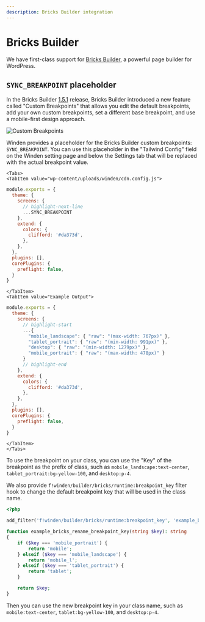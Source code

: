 ```yaml
---
description: Bricks Builder integration
---
```


# Bricks Builder

We have first-class support for [Bricks Builder](https://bricksbuilder.com/), a powerful page builder for WordPress.

## `SYNC_BREAKPOINT` placeholder

In the Bricks Builder [1.5.1](https://bricksbuilder.io/changelog/#v1.5.1) release, Bricks Builder introduced a new feature called "Custom Breakpoints" that allows you edit the default breakpoints, add your own custom breakpoints, set a different base breakpoint, and use a mobile-first design approach.

![Custom Breakpoints](/img/custom-breakpoints.png)

Winden provides a placeholder for the Bricks Builder custom breakpoints: `SYNC_BREAKPOINT`. You can use this placeholder in the "Tailwind Config" field on the Winden setting page and below the Settings tab that will be replaced with the actual breakpoint value.


```mdx-code-block
<Tabs>
<TabItem value="wp-content/uploads/winden/cdn.config.js">
```

```js
module.exports = {
  theme: {
    screens: {
      // highlight-next-line
      ...SYNC_BREAKPOINT
    },
    extend: {
      colors: {
        clifford: '#da373d',
      },
    },
  },
  plugins: [],
  corePlugins: {
    preflight: false,
  }
}
```

```mdx-code-block
</TabItem>
<TabItem value="Example Output">
```

```js
module.exports = {
  theme: {
    screens: {
      // highlight-start
      ...{
        "mobile_landscape": { "raw": "(max-width: 767px)" },
        "tablet_portrait": { "raw": "(min-width: 991px)" },
        "desktop": { "raw": "(min-width: 1279px)" },
        "mobile_portrait": { "raw": "(max-width: 478px)" }
      }
      // highlight-end
    },
    extend: {
      colors: {
        clifford: '#da373d',
      },
    },
  },
  plugins: [],
  corePlugins: {
    preflight: false,
  }
}
```

```mdx-code-block
</TabItem>
</Tabs>
```

To use the breakpoint on your class, you can use the "Key" of the breakpoint as the prefix of class, such as `mobile_landscape:text-center`, `tablet_portrait:bg-yellow-100`, and `desktop:p-4`.

We also provide `f!winden/builder/bricks/runtime:breakpoint_key` filter hook to change the default breakpoint key that will be used in the class name.

```php
<?php

add_filter('f!winden/builder/bricks/runtime:breakpoint_key', 'example_bricks_rename_breakpoint_key', 10);

function example_bricks_rename_breakpoint_key(string $key): string
{
    if ($key === 'mobile_portrait') {
        return 'mobile';
    } elseif ($key === 'mobile_landscape') {
        return 'mobile_l';
    } elseif ($key === 'tablet_portrait') {
        return 'tablet';
    }

    return $key;
}
```

Then you can use the new breakpoint key in your class name, such as `mobile:text-center`, `tablet:bg-yellow-100`, and `desktop:p-4`.